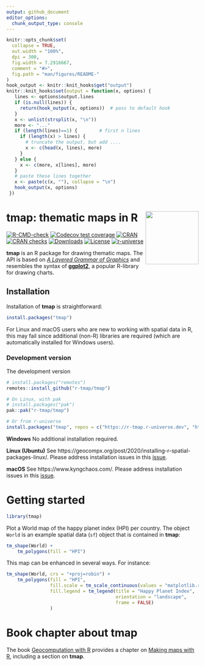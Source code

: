 ```yaml
---
output: github_document
editor_options: 
  chunk_output_type: console
---
```



```r
knitr::opts_chunk$set(
  collapse = TRUE,
  out.width = "100%",
  dpi = 300,
  fig.width = 7.2916667,
  comment = "#>",
  fig.path = "man/figures/README-"
)
hook_output <- knitr::knit_hooks$get("output")
knitr::knit_hooks$set(output = function(x, options) {
   lines <- options$output.lines
   if (is.null(lines)) {
     return(hook_output(x, options))  # pass to default hook
   }
   x <- unlist(strsplit(x, "\n"))
   more <- "..."
   if (length(lines)==1) {        # first n lines
     if (length(x) > lines) {
       # truncate the output, but add ....
       x <- c(head(x, lines), more)
     }
   } else {
     x <- c(more, x[lines], more)
   }
   # paste these lines together
   x <- paste(c(x, ""), collapse = "\n")
   hook_output(x, options)
 })
```

# tmap: thematic maps in R <img src="man/figures/logo.png" align="right" height="139" alt="" />

<!-- badges: start -->
[![R-CMD-check](https://github.com/r-tmap/tmap/actions/workflows/R-CMD-check.yaml/badge.svg)](https://github.com/r-tmap/tmap/actions/workflows/R-CMD-check.yaml)
[![Codecov test coverage](https://codecov.io/gh/r-tmap/tmap/branch/master/graph/badge.svg)](https://app.codecov.io/gh/r-tmap/tmap?branch=master)
[![CRAN](https://www.r-pkg.org/badges/version/tmap)](https://cran.r-project.org/package=tmap) 
[![CRAN checks](https://cranchecks.info/badges/worst/tmap)](https://cran.r-project.org/web/checks/check_results_tmap.html)
[![Downloads](https://cranlogs.r-pkg.org/badges/tmap?color=brightgreen)](https://www.r-pkg.org:443/pkg/tmap)
[![License](https://img.shields.io/badge/License-GPL%20v3-brightgreen.svg?style=flat)](https://www.gnu.org/licenses/gpl-3.0.html)
[![r-universe](https://r-tmap.r-universe.dev/badges/tmap)](https://r-tmap.r-universe.dev/tmap)
<!-- badges: end -->

**tmap** is an R package for drawing thematic maps. The API is based on [*A Layered Grammar of Graphics*][4] and resembles the syntax of [**ggplot2**][3], a popular R-library for drawing charts.

## Installation

Installation of **tmap** is straightforward:

```r
install.packages("tmap")
```

For Linux and macOS users who are new to working with spatial data in R, this may fail since additional (non-R) libraries are required (which are automatically installed for Windows users).

### Development version

The development version

```r
# install.packages("remotes")
remotes::install_github("r-tmap/tmap")

# On Linux, with pak
# install.packages("pak")
pak::pak("r-tmap/tmap")

# Or from r-universe
install.packages("tmap", repos = c("https://r-tmap.r-universe.dev", "https://cloud.r-project.org"))
```


**Windows**
No additional installation required.

**Linux (Ubuntu)**
See https://geocompx.org/post/2020/installing-r-spatial-packages-linux/. Please address installation issues in this [issue](https://github.com/r-tmap/tmap/issues/150).

**macOS**
See https://www.kyngchaos.com/. Please address installation issues in this [issue](https://github.com/r-tmap/tmap/issues/149).

#  Getting started

```r
library(tmap)
```

Plot a World map of the happy planet index (HPI) per country.
The object `World` is an example spatial data (`sf`) object that is contained in **tmap**:

```r
tm_shape(World) +
	tm_polygons(fill = "HPI")
```

This map can be enhanced in several ways. 
For instance:

```r
tm_shape(World, crs = "+proj=robin") +
	tm_polygons(fill = "HPI",
				fill.scale = tm_scale_continuous(values = "matplotlib.rd_yl_bu"),
				fill.legend = tm_legend(title = "Happy Planet Index",
										orientation = "landscape", 
										frame = FALSE)
				)
```

# Book chapter about tmap

The book [Geocomputation with R](https://r.geocompx.org/) provides a chapter on [Making maps with R](https://r.geocompx.org/adv-map), including a section on **tmap**.


[3]: https://cran.r-project.org/package=ggplot2
[4]: https://vita.had.co.nz/papers/layered-grammar.pdf
